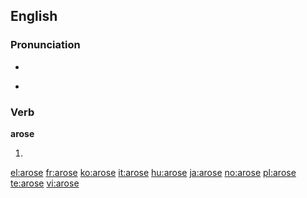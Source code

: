 ==English==

===Pronunciation===
* {{IPA|/əˈrɔʊs/}}
* {{audio|en-us-arose.ogg|Audio (US)}}
*: {{rhymes|əʊz}}

===Verb===
'''arose'''

# {{simple past of|arise}}

[[el:arose]]
[[fr:arose]]
[[ko:arose]]
[[it:arose]]
[[hu:arose]]
[[ja:arose]]
[[no:arose]]
[[pl:arose]]
[[te:arose]]
[[vi:arose]]